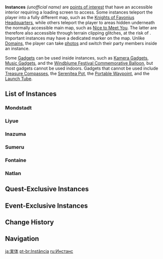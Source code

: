 {{Terminology Infobox
|image        = Instance.png
|caption      = Entering an instance
|type         = Location Types
}}
'''Instances''' ''(unofficial name)'' are [[points of interest]] that have an accessible interior requiring a loading screen to access. Some instances teleport the player into a fully different map, such as the [[Knights of Favonius Headquarters]], while others teleport the player to areas hidden underneath the normally accessible main map, such as [[Nice to Meet You]]. The latter are therefore also accessible through terrain clipping glitches, at the risk of {{w|sequence breaking}}. Important instances may have a dedicated marker on the map. Unlike [[Domain]]s, the player can take [[Photo Mode|photos]] and switch their party members inside an instance.

Some [[Gadget]]s can be used inside instances, such as [[Kamera Gadget]]s, [[Music Gadget]]s, and the [[Windblume Festival Commemorative Balloon]], but most gadgets cannot be used indoors. Gadgets that cannot be used include [[Treasure Compass]]es, the [[Serenitea Pot]], the [[Portable Waypoint]], and the [[Launch Tube]].

==List of Instances==
{{See also|Category:Instances}}
===Mondstadt===
{{Locations by Category List
|Mondstadt Locations&Instances
|not2 = Quest Locations
}}

===Liyue===
{{Locations by Category List
|Liyue Locations&Instances
|not2 = Quest Locations
}}

===Inazuma===
{{Locations by Category List
|Inazuma Locations&Instances
|not2 = Quest Locations
}}

===Sumeru===
{{Locations by Category List
|Sumeru Locations&Instances
|not2 = Quest Locations
}}

===Fontaine===
{{Locations by Category List
|Fontaine Locations&Instances
|not2 = Quest Locations
}}

===Natlan===
{{Locations by Category List
|Natlan Locations&Instances
|not2 = Quest Locations
}}

==Quest-Exclusive Instances==
{{Locations by Category List
|Instances&Quest Locations
|not = 
}}

==Event-Exclusive Instances==
{{Locations by Category List
|Instances&Event Locations
|not = Quest Locations
}}

==Change History==
{{Change History|1.0}}

==Navigation==
{{PoI Navbox|state=collapsed}}
{{Exploration Navbox}}

[[Category:Instances| ]]

[[ja:実体]]
[[pt-br:Instância]]
[[ru:Инстанс]]